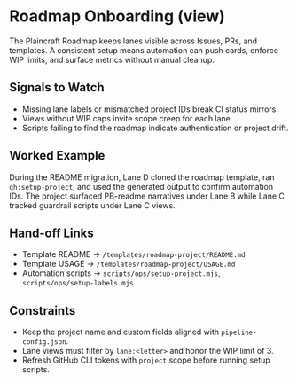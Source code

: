 
<Meta title="Governance/Roadmap Onboarding" />

# Roadmap Onboarding (view)

The Plaincraft Roadmap keeps lanes visible across Issues, PRs, and templates. A consistent setup means automation can push cards, enforce WIP limits, and surface metrics without manual cleanup.

## Signals to Watch

- Missing lane labels or mismatched project IDs break CI status mirrors.
- Views without WIP caps invite scope creep for each lane.
- Scripts failing to find the roadmap indicate authentication or project drift.

## Worked Example

During the README migration, Lane D cloned the roadmap template, ran `gh:setup-project`, and used the generated output to confirm automation IDs. The project surfaced PB-readme narratives under Lane B while Lane C tracked guardrail scripts under Lane C views.

## Hand-off Links

- Template README → `/templates/roadmap-project/README.md`
- Template USAGE → `/templates/roadmap-project/USAGE.md`
- Automation scripts → `scripts/ops/setup-project.mjs`, `scripts/ops/setup-labels.mjs`

## Constraints

- Keep the project name and custom fields aligned with `pipeline-config.json`.
- Lane views must filter by `lane:<letter>` and honor the WIP limit of 3.
- Refresh GitHub CLI tokens with `project` scope before running setup scripts.
